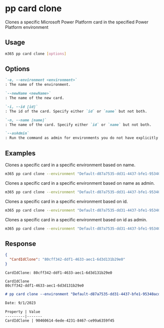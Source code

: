 
# pp card clone

Clones a specific Microsoft Power Platform card in the specified Power Platform environment

## Usage

```sh
m365 pp card clone [options]
```

## Options

```md definition-list
`-e, --environment <environment>`
: The name of the environment.

`--newName <newName>`
: The name of the new card.

`-i, --id [id]`
: The id of the card. Specify either `id` or `name` but not both.

`-n, --name [name]`
: The name of the card. Specify either `id` or `name` but not both.

`--asAdmin`
: Run the command as admin for environments you do not have explicitly assigned permissions to.
```

<Global />

## Examples

Clones a specific card in a specific environment based on name.

```sh
m365 pp card clone --environment "Default-d87a7535-dd31-4437-bfe1-95340acd55c5" --name "CLI 365 Card" --newName "CLI 365 new Card"
```

Clones a specific card in a specific environment based on name as admin.

```sh
m365 pp card clone --environment "Default-d87a7535-dd31-4437-bfe1-95340acd55c5" --name "CLI 365 Card" --newName "CLI 365 new Card" --asAdmin 
```

Clones a specific card in a specific environment based on id.

```sh
m365 pp card clone --environment "Default-d87a7535-dd31-4437-bfe1-95340acd55c5" --id "408e3f42-4c9e-4c93-8aaf-3cbdea9179aa" --newName "CLI 365 new Card"
```

Clones a specific card in a specific environment based on id as admin.

```sh
m365 pp card clone --environment "Default-d87a7535-dd31-4437-bfe1-95340acd55c5" --id "408e3f42-4c9e-4c93-8aaf-3cbdea9179aa" --newName "CLI 365 new Card" --asAdmin
```

## Response

<Tabs>
  <TabItem value="JSON">

  ```json
  {
    "CardIdClone": "80cff342-ddf1-4633-aec1-6d3d131b29e0"
  }
  ```

  </TabItem>
  <TabItem value="Text">

  ```text
  CardIdClone: 80cff342-ddf1-4633-aec1-6d3d131b29e0
  ```

  </TabItem>
  <TabItem value="CSV">

  ```csv
  CardIdClone
  80cff342-ddf1-4633-aec1-6d3d131b29e0
  ```

  </TabItem>
  <TabItem value="Markdown">

  ```md
  # pp card clone --environment "Default-d87a7535-dd31-4437-bfe1-95340acd55c5" --id "408e3f42-4c9e-4c93-8aaf-3cbdea9179aa" --newName "CLI 365 new Card"

  Date: 9/1/2023

  Property | Value
  ---------|-------
  CardIdClone | 90460614-6ede-4231-8467-ce99a6359f45
  ```

  </TabItem>
</Tabs>

